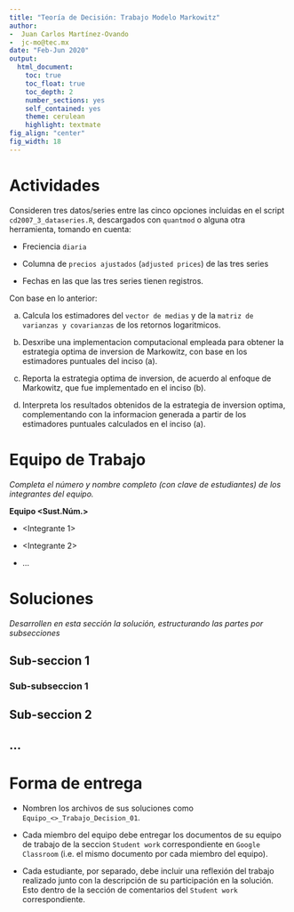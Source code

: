 ```yaml
---
title: "Teoría de Decisión: Trabajo Modelo Markowitz"
author:
-  Juan Carlos Martínez-Ovando
-  jc-mo@tec.mx
date: "Feb-Jun 2020"
output:
  html_document:
    toc: true
    toc_float: true
    toc_depth: 2
    number_sections: yes
    self_contained: yes
    theme: cerulean
    highlight: textmate
fig_align: "center"
fig_width: 18
---
```


# Actividades

Consideren tres datos/series entre las cinco opciones incluidas en el script `cd2007_3_dataseries.R`, descargados con `quantmod` o alguna otra herramienta, tomando en cuenta:

* Freciencia `diaria`

* Columna de `precios ajustados` (`adjusted prices`) de las tres series

* Fechas en las que las tres series tienen registros.

Con base en lo anterior:

a. Calcula los estimadores del `vector de medias` y de la `matriz de varianzas y covarianzas` de los retornos logaritmicos.

b. Desxribe una implementacion computacional  empleada para obtener la estrategia optima de inversion de Markowitz, con base en los estimadores puntuales del inciso (a).

c. Reporta la estrategia optima de inversion, de acuerdo al enfoque de Markowitz, que fue implementado en el inciso (b).

d. Interpreta los resultados obtenidos de la estrategia de inversion optima, complementando con la informacion generada a partir de los estimadores puntuales calculados en el inciso (a).

# Equipo de Trabajo

*Completa el número y nombre completo (con clave de estudiantes) de los integrantes del equipo.*

**Equipo <Sust.Núm.>**

* <Integrante 1>

* <Integrante 2>

* ...

# Soluciones

*Desarrollen en esta sección la solución, estructurando las partes por subsecciones*

## Sub-seccion 1

### Sub-subseccion 1

## Sub-seccion 2

## ...

# Forma de entrega

* Nombren los archivos de sus soluciones como 
`Equipo_<>_Trabajo_Decision_01`.

* Cada miembro del equipo debe entregar los documentos de su equipo de trabajo de la seccion `Student work` correspondiente en `Google Classroom` (i.e. el mismo documento por cada miembro del equipo).

* Cada estudiante, por separado, debe incluir una reflexión del trabajo realizado junto con la descripción de su participación en la solución. Esto dentro de la sección de comentarios del `Student work` correspondiente.
